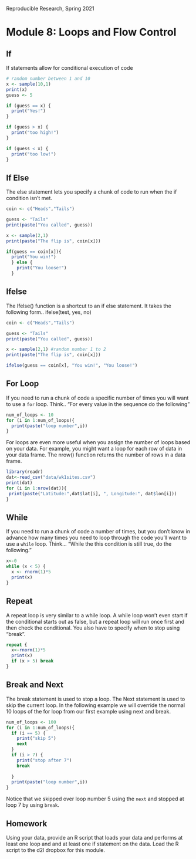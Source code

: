 Reproducible Research, Spring 2021

Module 8: Loops and Flow Control 
====================



## If
If statements allow for conditional execution of code

```r
# random number between 1 and 10
x <- sample(10,1)
print(x)
guess <- 5

if (guess == x) {
  print("Yes!")
}

if (guess > x) {
  print("too high!")
}

if (guess < x) {
  print("too low!")
}
```

## If Else
The else statement lets you specify a chunk of code to run when the if condition isn't met.

```r
coin <- c("Heads","Tails")

guess <- "Tails"
print(paste("You called", guess))

x <- sample(2,1)
print(paste("The flip is", coin[x]))

if(guess == coin[x]){
  print("You win!")
  } else {
    print("You loose!")
  }
```


## Ifelse
The Ifelse() function is a shortcut to an if else statement.  It takes the following form.. ifelse(test, yes, no)

```r
coin <- c("Heads","Tails")

guess <- "Tails"
print(paste("You called", guess))

x <- sample(2,1) #random number 1 to 2
print(paste("The flip is", coin[x]))

ifelse(guess == coin[x], "You win!", "You loose!")
```

## For Loop

If you need to run a chunk of code a specific number of times you will want to use a `for` loop.  Think.. "For every value in the sequence do the following"

```r

num_of_loops <- 10
for (i in 1:num_of_loops){
  print(paste("loop number",i))
}
```

For loops are even more useful when you assign the number of loops based on your data.  For example, you might want a loop for each row of data in your data frame.  The nrow() function returns the number of rows in a data frame.

```r
library(readr)
dat<-read_csv("data/wk1sites.csv")
print(dat)
for (i in 1:nrow(dat)){
 print(paste("Latitude:",dat$lat[i], ", Longitude:", dat$lon[i]))
}


```


## While
If you need to run a chunk of code a number of times, but you don't know in advance how many times you need to loop through the code you'll want to use a `while` loop.   Think... "While the this condition is still true, do the following."

```r
x<-0
while (x < 5) {
  x <- rnorm(1)*5
  print(x)
}
```

## Repeat
A repeat loop is very similar to a while loop. A while loop won't even start if the conditional starts out as false, but a repeat loop will run once first and then check the conditional. You also have to specify when to stop using "break".

```r

repeat {
  x<-rnorm(1)*5
  print(x)
  if (x > 5) break
}
```


## Break and Next
The break statement is used to stop a loop.  The Next statement is used to skip the current loop.  In the following example we will override the normal 10 loops of the for loop from our first example using next and break.

```r

num_of_loops <- 100
for (i in 1:num_of_loops){
  if (i == 5) {
    print("skip 5") 
    next
  }  
  if (i > 7) {
    print("stop after 7")
    break 
    
  }
  print(paste("loop number",i))
}
```

Notice that we skipped over loop number 5 using the `next` and stopped at  loop 7 by using `break`.



## Homework

Using your data, provide an R script that loads your data and performs at least one loop and and at least one if statement on the data.  Load the R script to the d2l dropbox for this module.



